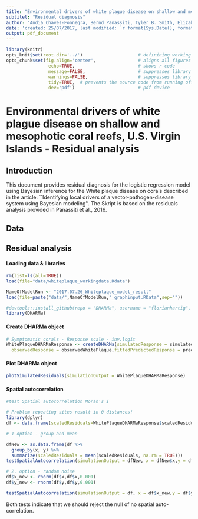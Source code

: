 ```yaml
---
title: "Environmental drivers of white plague disease on shallow and mesophotic coral reefs, U.S. Virgin Islands"
subtitel: "Residual diagnosis"
author: "Andia Chaves-Fonnegra, Bernd Panassiti, Tyler B. Smith, Elizabeth Brown, Elizabeth Clemens, Moriah Sevier, and Marilyn Brandt"
date: 'created: 25/07/2017, last modified: `r format(Sys.Date(), format="%d.%m.%Y")`'
output: pdf_document
---
```


```r
library(knitr)
opts_knit$set(root.dir='../')                     # definining working directory; or normalizePath('../')
opts_chunk$set(fig.align='center',                # aligns all figures
                echo=TRUE,                        # shows r-code
                message=FALSE,                    # suppresses library outputs
                warnings=FALSE,                   # suppresses library outputs
                tidy=TRUE,  # prevents the source code from running off a pdf page
                dev='pdf')                        # pdf device
```


# Environmental drivers of white plague disease on shallow and mesophotic coral reefs, U.S. Virgin Islands - Residual analysis

## Introduction
This document provides residual diagnosis for the logistic regression model using Bayesian inference for the White plaque disease on corals described in the article: ``Identifying local drivers of a vector-pathogen-disease system using Bayesian modeling''.
The Skript is based on the residuals analysis provided in Panassiti et al., 2016.

## Data






## Residual analysis


#### Loading data & libraries
```r
rm(list=ls(all=TRUE))
load(file="data/whiteplaque_workingdata.Rdata")

NameOfModelRun <- "2017.07.26_Whiteplaque_model_result"
load(file=paste("data/",NameOfModelRun,"_graphinput.RData",sep=""))

#devtools::install_github(repo = "DHARMa", username = "florianhartig", subdir = "DHARMa", dependencies = T, build_vignettes = TRUE)
library(DHARMa)
```


#### Create DHARMa object
```r
# Symptomatic corals - Response scale - inv.logit
WhitePlaqueDHARMaResponse <- createDHARMa(simulatedResponse = simulatedPredictedWhitePlaque,
  observedResponse = observedWhitePlaque,fittedPredictedResponse = predictionsResponseMedianWhitePlaque,integerResponse = T)
```



#### Plot DHARMa object
```r
plotSimulatedResiduals(simulationOutput = WhitePlaqueDHARMaResponse)
```

#### Spatial autocorrelation
```r
#test Spatial autocorrelation Moran's I

# Problem repeating sites result in 0 distances!
library(dplyr)
df <- data.frame(scaledResiduals=WhitePlaqueDHARMaResponse$scaledResiduals,x=White1$Latitude,y=White1$Longitude)

# 1 option - group and mean

dfNew <- as.data.frame(df %>%
  group_by(x, y) %>%
  summarize(scaledResiduals = mean(scaledResiduals, na.rm = TRUE)))
testSpatialAutocorrelation(simulationOutput = dfNew, x = dfNew$x,y = dfNew$y)

# 2. option - random noise
df$x_new <- rnorm(df$x,df$x,0.001)
df$y_new <- rnorm(df$y,df$y,0.001)

testSpatialAutocorrelation(simulationOutput = df, x = df$x_new,y = df$y_new)
```

Both tests indicate that we should reject the null of no spatial auto-correlation.